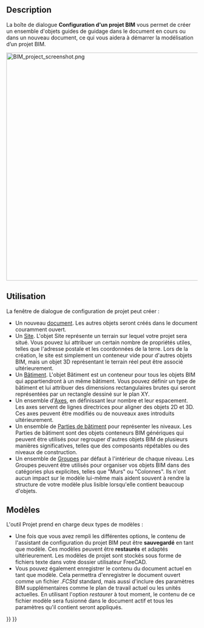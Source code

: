 <languages/>

{{Docnav/fr
|[[BIM_Views/fr|Gérer les vues BIM]]
|[[BIM_Windows/fr|Fenêtres et portes]]
|[[BIM_Workbench/fr|Atelier BIM]]
|IconL=BIM_Views.svg
|IconR=BIM_Windows.svg
|IconC=Workbench_BIM.svg
}}

{{GuiCommand/fr
|Name=BIM ProjectManager
|Name/fr=BIM Gestion de projet
|MenuLocation=Gestion → Configurer un projet
|Workbenches=[[BIM_Workbench/fr|BIM]]
}}

==Description==

La boîte de dialogue '''Configuration d'un projet BIM''' vous permet de créer un ensemble d'objets guides de guidage dans le document en cours ou dans un nouveau document, ce qui vous aidera à démarrer la modélisation d’un projet BIM.

[[Image:BIM_project_screenshot.png|600px]]
{{Caption|Configuration d'un projet BIM}}

<span id="Usage"></span>
==Utilisation==

La fenêtre de dialogue de configuration de projet peut créer :

* Un nouveau [[Document_structure/fr|document]]. Les autres objets seront créés dans le document couramment ouvert.
* Un [[Arch Site/fr|Site]]. L'objet Site représente un terrain sur lequel votre projet sera situé. Vous pouvez lui attribuer un certain nombre de propriétés utiles, telles que l'adresse postale et les coordonnées de la terre. Lors de la création, le site est simplement un conteneur vide pour d'autres objets BIM, mais un objet 3D représentant le terrain réel peut être associé ultérieurement.
* Un [[Arch_Building/fr|Bâtiment]]. L'objet Bâtiment est un conteneur pour tous les objets BIM qui appartiendront à un même bâtiment. Vous pouvez définir un type de bâtiment et lui attribuer des dimensions rectangulaires brutes qui seront représentées par un rectangle dessiné sur le plan XY.
* Un ensemble d'[[Arch_Axis/fr|Axes]], en définissant leur nombre et leur espacement. Les axes servent de lignes directrices pour aligner des objets 2D et 3D. Ces axes peuvent être modifiés ou de nouveaux axes introduits ultérieurement.
* Un ensemble de [[Arch_BuildingPart/fr|Parties de bâtiment]] pour représenter les niveaux. Les Parties de bâtiment sont des objets conteneurs BIM génériques qui peuvent être utilisés pour regrouper d'autres objets BIM de plusieurs manières significatives, telles que des composants répétables ou des niveaux de construction.
* Un ensemble de [[Std_Group/fr|Groupes]] par défaut à l'intérieur de chaque niveau. Les Groupes peuvent être utilisés pour organiser vos objets BIM dans des catégories plus explicites, telles que "Murs" ou "Colonnes". Ils n'ont aucun impact sur le modèle lui-même mais aident souvent à rendre la structure de votre modèle plus lisible lorsqu'elle contient beaucoup d'objets.

<span id="Templates"></span>
==Modèles==

L'outil Projet prend en charge deux types de modèles :
* Une fois que vous avez rempli les différentes options, le contenu de l'assistant de configuration du projet BIM peut être '''sauvegardé''' en tant que modèle. Ces modèles peuvent être '''restaurés''' et adaptés ultérieurement. Les modèles de projet sont stockés sous forme de fichiers texte dans votre dossier utilisateur FreeCAD.
* Vous pouvez également enregistrer le contenu du document actuel en tant que modèle. Cela permettra d'enregistrer le document ouvert comme un fichier ''.FCStd'' standard, mais aussi d'inclure des paramètres BIM supplémentaires comme le plan de travail actuel ou les unités actuelles. En utilisant l'option ''restaurer'' à tout moment, le contenu de ce fichier modèle sera fusionné dans le document actif et tous les paramètres qu'il contient seront appliqués.


{{Docnav/fr
|[[BIM_Views/fr|Gérer les vues BIM]]
|[[BIM_Windows/fr|Fenêtres et portes]]
|[[BIM_Workbench/fr|Atelier BIM]]
|IconL=BIM_Views.svg
|IconR=BIM_Windows.svg
|IconC=Workbench_BIM.svg
}}

{{BIM_Tools_navi{{#translation:}}}}
{{Userdocnavi{{#translation:}}}}